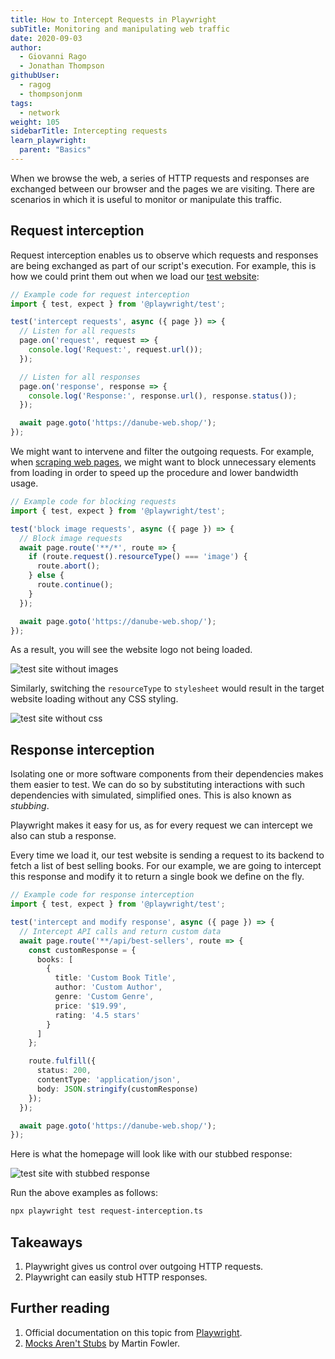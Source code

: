 ```yaml
---
title: How to Intercept Requests in Playwright
subTitle: Monitoring and manipulating web traffic
date: 2020-09-03
author:
  - Giovanni Rago
  - Jonathan Thompson
githubUser:
  - ragog
  - thompsonjonm
tags:
  - network
weight: 105
sidebarTitle: Intercepting requests
learn_playwright:
  parent: "Basics"
---
```



<PlaywrightCheckSuiteTryOut />

When we browse the web, a series of HTTP requests and responses are exchanged between our browser and the pages we are visiting. There are scenarios in which it is useful to monitor or manipulate this traffic.


## Request interception

Request interception enables us to observe which requests and responses are being exchanged as part of our script's execution. For example, this is how we could print them out when we load our [test website](https://danube-web.shop/):

```ts title="request-interception-read.spec.ts"
// Example code for request interception
import { test, expect } from '@playwright/test';

test('intercept requests', async ({ page }) => {
  // Listen for all requests
  page.on('request', request => {
    console.log('Request:', request.url());
  });

  // Listen for all responses
  page.on('response', response => {
    console.log('Response:', response.url(), response.status());
  });

  await page.goto('https://danube-web.shop/');
});
```


We might want to intervene and filter the outgoing requests. For example, when [scraping web pages](/learn/playwright/web-scraping/), we might want to block unnecessary elements from loading in order to speed up the procedure and lower bandwidth usage.

```ts title="request-interception-block.spec.ts"
// Example code for blocking requests
import { test, expect } from '@playwright/test';

test('block image requests', async ({ page }) => {
  // Block image requests
  await page.route('**/*', route => {
    if (route.request().resourceType() === 'image') {
      route.abort();
    } else {
      route.continue();
    }
  });

  await page.goto('https://danube-web.shop/');
});
```

 As a result, you will see the website logo not being loaded.

 ![test site without images](/images/samples/images/request-interception-image.png)

 Similarly, switching the `resourceType` to `stylesheet` would result in the target website loading without any CSS styling.

 ![test site without css](/images/samples/images/request-interception-css.png)

## Response interception

Isolating one or more software components from their dependencies makes them easier to test. We can do so by substituting interactions with such dependencies with simulated, simplified ones. This is also known as _stubbing_.

Playwright makes it easy for us, as for every request we can intercept we also can stub a response.

Every time we load it, our test website is sending a request to its backend to fetch a list of best selling books. For our example, we are going to intercept this response and modify it to return a single book we define on the fly.

```ts title="response-interception.spec.ts"
// Example code for response interception
import { test, expect } from '@playwright/test';

test('intercept and modify response', async ({ page }) => {
  // Intercept API calls and return custom data
  await page.route('**/api/best-sellers', route => {
    const customResponse = {
      books: [
        {
          title: 'Custom Book Title',
          author: 'Custom Author',
          genre: 'Custom Genre',
          price: '$19.99',
          rating: '4.5 stars'
        }
      ]
    };

    route.fulfill({
      status: 200,
      contentType: 'application/json',
      body: JSON.stringify(customResponse)
    });
  });

  await page.goto('https://danube-web.shop/');
});
```

Here is what the homepage will look like with our stubbed response:

![test site with stubbed response](/images/samples/images/response-interception.png)

Run the above examples as follows:
```bash
npx playwright test request-interception.ts
```

## Takeaways

1. Playwright gives us control over outgoing HTTP requests.
2. Playwright can easily stub HTTP responses.

## Further reading

1. Official documentation on this topic from [Playwright](https://playwright.dev/docs/network).
2. [Mocks Aren't Stubs](https://martinfowler.com/articles/mocksArentStubs.html) by Martin Fowler.
